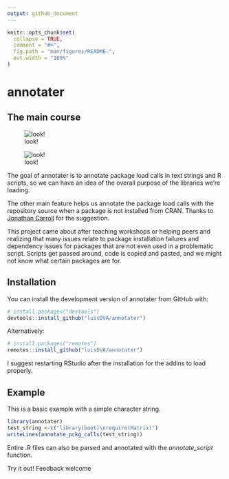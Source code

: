 ```yaml
---
output: github_document
---
```


<!-- README.md is generated from README.Rmd. Please edit that file -->

```r
knitr::opts_chunk$set(
  collapse = TRUE,
  comment = "#>",
  fig.path = "man/figures/README-",
  out.width = "100%"
)
```
# annotater

## The main course

![look!](https://raw.githubusercontent.com/luisdva/annotater/master/inst/media/annotcalls.gif)

![look!](https://raw.githubusercontent.com/luisdva/annotater/master/inst/media/repos1.gif)

The goal of annotater is to annotate package load calls in text strings and R scripts, so we can have an idea of the overall purpose of the libraries we're loading.

The other main feature helps us annotate the package load calls with the repository source when a package is not installed from CRAN. Thanks to [Jonathan Carroll](https://github.com/jonocarroll) for the suggestion. 

This project came about after teaching workshops or helping peers and realizing that many issues relate to package installation failures and dependency issues for packages that are not even used in a problematic script. Scripts get passed around, code is copied and pasted, and we might not know what certain packages are for.



## Installation

You can install the development version of annotater from GitHub with:

``` r
# install.packages("devtools")
devtools::install_github("luisDVA/annotater")
```
Alternatively:

``` r
# install.packages("remotes")
remotes::install_github("luisDVA/annotater")
```
I suggest restarting RStudio after the installation for the addins to load properly.

## Example

This is a basic example with a simple character string.

```r
library(annotater)
test_string <-c("library(boot)\nrequire(Matrix)")
writeLines(annotate_pckg_calls(test_string))
```

 Entire .R files can also be parsed and annotated with the _annotate_script_ function.
 

Try it out!
Feedback welcome
